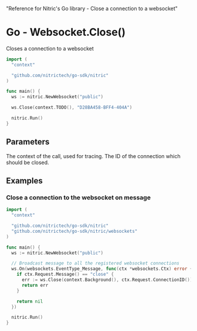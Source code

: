   "Reference for Nitric's Go library - Close a connection to a websocket"

# Go - Websocket.Close()

Closes a connection to a websocket

```go
import (
  "context"

  "github.com/nitrictech/go-sdk/nitric"
)

func main() {
  ws := nitric.NewWebsocket("public")

  ws.Close(context.TODO(), "D28BA458-BFF4-404A")

  nitric.Run()
}
```

## Parameters

<Properties>
  <Property name="ctx" required type="context">
    The context of the call, used for tracing.
  </Property>
  <Property name="connectionId" required type="string">
    The ID of the connection which should be closed.
  </Property>
</Properties>

## Examples

### Close a connection to the websocket on message

```go
import (
  "context"

  "github.com/nitrictech/go-sdk/nitric"
  "github.com/nitrictech/go-sdk/nitric/websockets"
)

func main() {
  ws := nitric.NewWebsocket("public")

  // Broadcast message to all the registered websocket connections
  ws.On(websockets.EventType_Message, func(ctx *websockets.Ctx) error {
    if ctx.Request.Message() == "close" {
      err := ws.Close(context.Background(), ctx.Request.ConnectionID())
      return err
    }

    return nil
  })

  nitric.Run()
}
```
